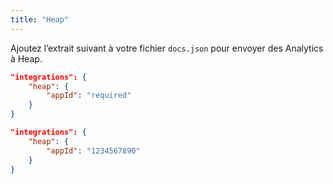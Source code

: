 ```yaml
---
title: "Heap"
---
```


Ajoutez l’extrait suivant à votre fichier `docs.json` pour envoyer des Analytics à Heap.

<CodeGroup>

```json Options d’Analytics dans docs.json
"integrations": {
    "heap": {
        "appId": "required"
    }
}
```

```json Exemple
"integrations": {
    "heap": {
        "appId": "1234567890"
    }
}
```

</CodeGroup>
